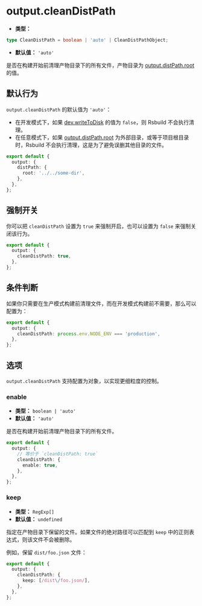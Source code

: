 # output.cleanDistPath

- **类型：**

```ts
type CleanDistPath = boolean | 'auto' | CleanDistPathObject;
```

- **默认值：** `'auto'`

是否在构建开始前清理产物目录下的所有文件，产物目录为 [output.distPath.root](/config/output/dist-path) 的值。

## 默认行为

`output.cleanDistPath` 的默认值为 `'auto'`：

- 在开发模式下，如果 [dev.writeToDisk](/config/dev/write-to-disk) 的值为 `false`，则 Rsbuild 不会执行清理。
- 在任意模式下，如果 [output.distPath.root](/config/output/dist-path) 为外部目录，或等于项目根目录时，Rsbuild 不会执行清理，这是为了避免误删其他目录的文件。

```ts title="rsbuild.config.ts"
export default {
  output: {
    distPath: {
      root: '../../some-dir',
    },
  },
};
```

## 强制开关

你可以把 `cleanDistPath` 设置为 `true` 来强制开启，也可以设置为 `false` 来强制关闭该行为。

```ts title="rsbuild.config.ts"
export default {
  output: {
    cleanDistPath: true,
  },
};
```

## 条件判断

如果你只需要在生产模式构建前清理文件，而在开发模式构建前不需要，那么可以配置为：

```ts title="rsbuild.config.ts"
export default {
  output: {
    cleanDistPath: process.env.NODE_ENV === 'production',
  },
};
```

## 选项

`output.cleanDistPath` 支持配置为对象，以实现更细粒度的控制。

### enable

- **类型：** `boolean | 'auto'`
- **默认值：** `'auto'`

是否在构建开始前清理产物目录下的所有文件。

```ts title="rsbuild.config.ts"
export default {
  output: {
    // 等价于 `cleanDistPath: true`
    cleanDistPath: {
      enable: true,
    },
  },
};
```

### keep

- **类型：** `RegExp[]`
- **默认值：** `undefined`

指定在产物目录下保留的文件。如果文件的绝对路径可以匹配到 `keep` 中的正则表达式，则该文件不会被删除。

例如，保留 `dist/foo.json` 文件：

```ts title="rsbuild.config.ts"
export default {
  output: {
    cleanDistPath: {
      keep: [/dist\/foo.json/],
    },
  },
};
```
